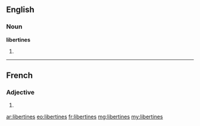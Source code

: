 ==English==

===Noun===
'''libertines'''

# {{plural of|libertine}}

----

==French==

===Adjective===
{{fr-adj-form}}

# {{form of|feminine plural|libertin|lang=fr}}

[[ar:libertines]]
[[eo:libertines]]
[[fr:libertines]]
[[mg:libertines]]
[[my:libertines]]